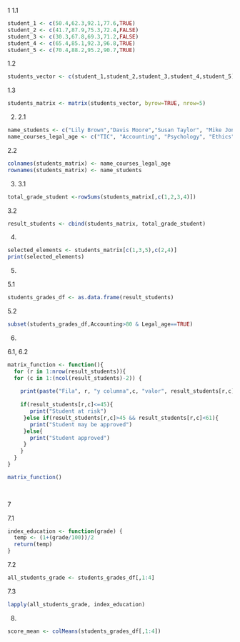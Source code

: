 1
1.1
```r
student_1 <- c(50.4,62.3,92.1,77.6,TRUE)
student_2 <- c(41.7,87.9,75.3,72.4,FALSE)
student_3 <- c(30.3,67.8,69.3,71.2,FALSE)
student_4 <- c(65.4,85.1,92.3,96.8,TRUE)
student_5 <- c(70.4,88.2,95.2,90.7,TRUE)
```

1.2
```r
students_vector <- c(student_1,student_2,student_3,student_4,student_5)
```

1.3

```r
students_matrix <- matrix(students_vector, byrow=TRUE, nrow=5)
```
2.
2.1

```r
name_students <- c("Lily Brown","Davis Moore","Susan Taylor", "Mike Jones","Tom Hill")
name_courses_legal_age <- c("TIC", "Accounting", "Psychology", "Ethics","Legal_age")
```

2.2

```r
colnames(students_matrix) <- name_courses_legal_age
rownames(students_matrix) <- name_students
```

3.
3.1

```r
total_grade_student <-rowSums(students_matrix[,c(1,2,3,4)])
```
3.2
```r
result_students <- cbind(students_matrix, total_grade_student)
```
4.

```r
selected_elements <- students_matrix[c(1,3,5),c(2,4)]
print(selected_elements)
```

5.

5.1

```r
students_grades_df <- as.data.frame(result_students)
```

5.2

```r
subset(students_grades_df,Accounting>80 & Legal_age==TRUE)
```


6.

6.1, 6.2

```r


matrix_function <- function(){
  for (r in 1:nrow(result_students)){
  for (c in 1:(ncol(result_students)-2)) {
    
    print(paste("Fila", r, "y columna",c, "valor", result_students[r,c])) 
    
    if(result_students[r,c]<=45){
       print("Student at risk")
     }else if(result_students[r,c]>45 && result_students[r,c]<61){
       print("Student may be approved")
     }else{
       print("Student approved")
     }
    }
  } 
}

matrix_function()  
     
        
```



7


7.1 
```r
index_education <- function(grade) {
  temp <- (1+(grade/100))/2
  return(temp)
}

```
7.2
```r
all_students_grade <- students_grades_df[,1:4]
```
7.3
```r
lapply(all_students_grade, index_education)
```

8.

```r
score_mean <- colMeans(students_grades_df[,1:4])
```

